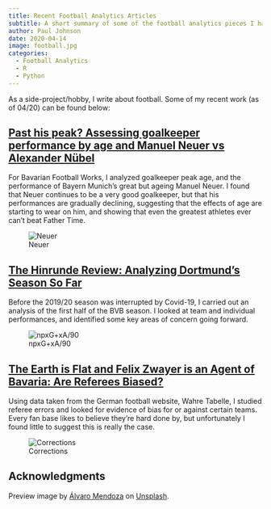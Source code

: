 ```yaml
---
title: Recent Football Analytics Articles
subtitle: A short summary of some of the football analytics pieces I have written recently (as of 04/20)
author: Paul Johnson
date: 2020-04-14
image: football.jpg
categories:
  - Football Analytics
  - R
  - Python
---
```


As a side-project/hobby, I write about football. Some of my recent work (as of 04/20) can be found below:

## [Past his peak? Assessing goalkeeper performance by age and Manuel Neuer vs Alexander Nübel](https://www.bavarianfootballworks.com/2020/1/29/21112631/bayern-munich-manuel-neuer-peak-statistical-performance-analysis-goalkeeper-age-alexander-nubel)

For Bavarian Football Works, I analyzed goalkeeper peak age, and the performance of Bayern Munich's great but ageing Manuel Neuer. I found that Neuer continues to be a very good goalkeeper, but that his performances are gradually declining, suggesting that the effects of age are starting to wear on him, and showing that even the greatest athletes ever can't beat Father Time.

![Neuer](https://cdn.vox-cdn.com/uploads/chorus_asset/file/19654170/neuer_nubel.png)

## [The Hinrunde Review: Analyzing Dortmund’s Season So Far](https://www.fearthewall.com/2020/1/4/21049708/the-hinrunde-review-analyzing-dortmunds-season-so-far)

Before the 2019/20 season was interrupted by Covid-19, I carried out an analysis of the first half of the BVB season. I looked at team and individual performances, and identified some key areas of concern going forward.

![npxG+xA/90](https://cdn.vox-cdn.com/uploads/chorus_asset/file/19607138/playerxgxa.png)

## [The Earth is Flat and Felix Zwayer is an Agent of Bavaria: Are Referees Biased?](https://www.fearthewall.com/2019/9/2/20844855/the-earth-is-flat-and-felix-zwyer-is-an-agent-of-bavaria-are-referees-biased)

Using data taken from the German football website, Wahre Tabelle, I studied referee errors and looked for evidence of bias for or against certain teams. Every fan base likes to believe they're hard done by, but unfortunately I found little to suggest this is really the case.

![Corrections](https://cdn.vox-cdn.com/uploads/chorus_asset/file/19161141/corrected_goals.png)

## Acknowledgments {.appendix}

Preview image by [Álvaro Mendoza](https://unsplash.com/@a56) on [Unsplash](https://unsplash.com/photos/man-jump-about-to-hold-ball-near-net-6dRiUBjRvsM).